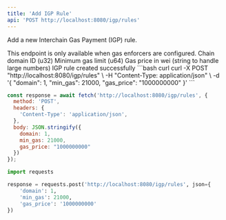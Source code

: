 ```yaml
---
title: 'Add IGP Rule'
api: 'POST http://localhost:8080/igp/rules'
---
```


Add a new Interchain Gas Payment (IGP) rule.

<Note>
This endpoint is only available when gas enforcers are configured.
</Note>

<ParamField body="domain" type="number" required>
  Chain domain ID (u32)
</ParamField>

<ParamField body="min_gas" type="number" required>
  Minimum gas limit (u64)
</ParamField>

<ParamField body="gas_price" type="string" required>
  Gas price in wei (string to handle large numbers)
</ParamField>

<ResponseField name="success" type="object">
  IGP rule created successfully
</ResponseField>

<RequestExample>
```bash curl
curl -X POST "http://localhost:8080/igp/rules" \
  -H "Content-Type: application/json" \
  -d '{
    "domain": 1,
    "min_gas": 21000,
    "gas_price": "1000000000"
  }'
```

```javascript JavaScript
const response = await fetch('http://localhost:8080/igp/rules', {
  method: 'POST',
  headers: {
    'Content-Type': 'application/json',
  },
  body: JSON.stringify({
    domain: 1,
    min_gas: 21000,
    gas_price: "1000000000"
  })
});
```

```python Python
import requests

response = requests.post('http://localhost:8080/igp/rules', json={
    'domain': 1,
    'min_gas': 21000,
    'gas_price': '1000000000'
})
```
</RequestExample>